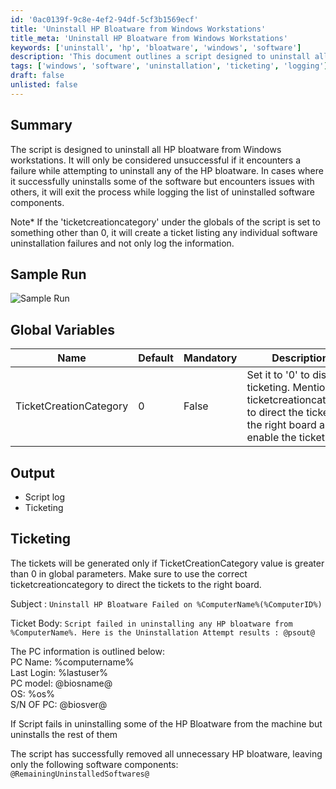 ```yaml
---
id: '0ac0139f-9c8e-4ef2-94df-5cf3b1569ecf'
title: 'Uninstall HP Bloatware from Windows Workstations'
title_meta: 'Uninstall HP Bloatware from Windows Workstations'
keywords: ['uninstall', 'hp', 'bloatware', 'windows', 'software']
description: 'This document outlines a script designed to uninstall all HP bloatware from Windows workstations, detailing its operation, global variables, output, and ticketing system for failures during uninstallation.'
tags: ['windows', 'software', 'uninstallation', 'ticketing', 'logging']
draft: false
unlisted: false
---
```

## Summary

The script is designed to uninstall all HP bloatware from Windows workstations. It will only be considered unsuccessful if it encounters a failure while attempting to uninstall any of the HP bloatware. In cases where it successfully uninstalls some of the software but encounters issues with others, it will exit the process while logging the list of uninstalled software components. 

Note* If the 'ticketcreationcategory' under the globals of the script is set to something other than 0, it will create a ticket listing any individual software uninstallation failures and not only log the information.

## Sample Run

![Sample Run](../../../static/img/Uninstall-HP-Bloatware/image_1.png)

## Global Variables

| **Name**                  | **Default** | **Mandatory** | **Description**                                                                                                                                                       |
|---------------------------|-------------|---------------|-----------------------------------------------------------------------------------------------------------------------------------------------------------------------|
| TicketCreationCategory     | 0           | False         | Set it to '0' to disable ticketing. Mention the ticketcreationcategory to direct the tickets to the right board and to enable the tickets.                           |

## Output

- Script log
- Ticketing

## Ticketing

The tickets will be generated only if TicketCreationCategory value is greater than 0 in global parameters. Make sure to use the correct ticketcreationcategory to direct the tickets to the right board.

Subject : `Uninstall HP Bloatware Failed on %ComputerName%(%ComputerID%)`

Ticket Body: `Script failed in uninstalling any HP bloatware from %ComputerName%. Here is the Uninstallation Attempt results : @psout@`

The PC information is outlined below:  
PC Name: %computername%  
Last Login: %lastuser%  
PC model: @biosname@  
OS: %os%  
S/N OF PC: @biosver@

If Script fails in uninstalling some of the HP Bloatware from the machine but uninstalls the rest of them

The script has successfully removed all unnecessary HP bloatware, leaving only the following software components:  
`@RemainingUninstalledSoftwares@`












